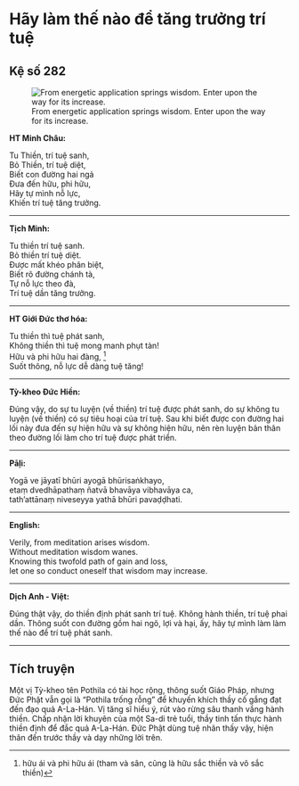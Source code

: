 # Hãy làm thế nào để tăng trưởng trí tuệ {- #hay-lam-the-nao-de-tang-truong-tri-tue}

## Kệ số 282 {- #ke-so-282}

![From energetic application springs wisdom. Enter upon the way for its increase.](images/kinh-phap-cu-ke-so-282-dhammapada-verse-282.jpg){fig-align="center" .lightbox}

**HT Minh Châu:**

Tu Thiền, trí tuệ sanh,  
Bỏ Thiền, trí tuệ diệt,  
Biết con đường hai ngả  
Ðưa đến hữu, phi hữu,  
Hãy tự mình nỗ lực,  
Khiến trí tuệ tăng trưởng.  

<hr class="divider">

**Tịch Minh:**

Tu thiền trí tuệ sanh.  
Bỏ thiền trí tuệ diệt.  
Ðược mất khéo phân biệt,  
Biết rõ đường chánh tà,  
Tự nỗ lực theo đà,  
Trí tuệ dần tăng trưởng.  

<hr class="divider">

**HT Giới Đức thơ hóa:**

Tu thiền thì tuệ phát sanh,  
Không thiền thì tuệ mong manh phụt tàn!  
Hữu và phi hữu hai đàng, [^1]  
Suốt thông, nỗ lực dễ dàng tuệ tăng!  

<hr class="divider">

**Tỳ-kheo Đức Hiền:**

Đúng vậy, do sự tu luyện (về thiền) trí tuệ được phát sanh, do sự không tu luyện (về thiền) có sự tiêu hoại của trí tuệ. Sau khi biết được con đường hai lối này đưa đến sự hiện hữu và sự không hiện hữu, nên rèn luyện bản thân theo đường lối làm cho trí tuệ được phát triển.  

<hr class="divider">

**Pāḷi:**

Yogā ve jāyatī bhūri ayogā bhūrisaṅkhayo,  
etaṃ dvedhāpathaṃ ñatvā bhavāya vibhavāya ca,  
tath’attānaṃ niveseyya yathā bhūri pavaḍḍhati.  

<hr class="divider">

**English:**

Verily, from meditation arises wisdom.  
Without meditation wisdom wanes.  
Knowing this twofold path of gain and loss,  
let one so conduct oneself that wisdom may increase.  

<hr class="divider">

**Dịch Anh - Việt:**

Ðúng thật vậy, do thiền định phát sanh trí tuệ. Không hành thiền, trí tuệ phai dần. Thông suốt con đường gồm hai ngõ, lợi và hại, ấy, hãy tự mình làm làm thế nào để trí tuệ phát sanh.  

<hr class="divider">

## Tích truyện {- #tich-truyen}

Một vị Tỳ-kheo tên Pothila có tài học rộng, thông suốt Giáo Pháp, nhưng Ðức Phật vẫn gọi là "Pothila trống rỗng" để khuyến khích thầy cố gắng đạt đến đạo quả A-La-Hán. Vị tăng sĩ hiểu ý, rút vào rừng sâu thanh vắng hành thiền. Chấp nhận lời khuyên của một Sa-di trẻ tuổi, thầy tinh tấn thực hành thiền định để đắc quả A-La-Hán. Ðức Phật dùng tuệ nhãn thấy vậy, hiện thân đến trước thầy và dạy những lời trên.

[^1]: hữu ái và phi hữu ái (tham và sân, cũng là hữu sắc thiền và vô sắc thiền)